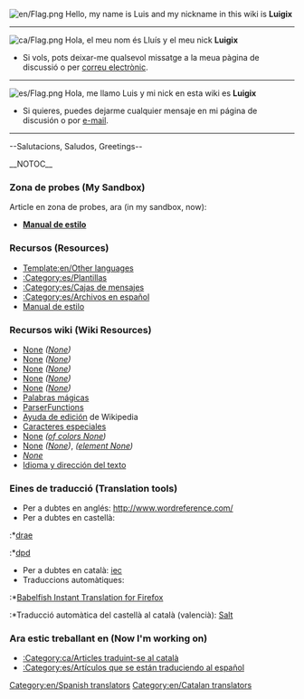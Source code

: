 [[File:en/Flag.png]]
Hello, my name is Luis and my nickname in this wiki is '''Luigix'''
----
[[File:ca/Flag.png]]
Hola, el meu nom és Lluís y el meu nick '''Luigix'''
*Si vols, pots deixar-me qualsevol missatge a la meua pàgina de discussió o per [[Special:Emailuser/Luigix|correu electrònic]].
----
[[File:es/Flag.png]]
Hola, me llamo Luis y mi nick en esta wiki es '''Luigix'''
*Si quieres, puedes dejarme cualquier mensaje en mi página de discusión o por [[Special:Emailuser/Luigix|e-mail]].
----

--Salutacions, Saludos, Greetings-- {{en/Emoticon|Cool|M}}


__NOTOC__
===Zona de probes (My Sandbox)===
Article en zona de probes, ara (in my sandbox, now): 
*'''[[en/Luigix/Sandbox|Manual de estilo]]'''

===Recursos (Resources)===
*[[Template:en/Other languages]]
*[[:Category:es/Plantillas]]
*[[:Category:es/Cajas de mensajes]]
*[[:Category:es/Archivos en español]]
*[[en/Wiki/Manual of Style|Manual de estilo]]

===Recursos wiki (Wiki Resources)===
*[https://www.wikipedia.org/wiki/es:Ayuda:Plantillas None] ''([https://www.wikipedia.org/wiki/Help:Template None])''
*[https://www.wikipedia.org/wiki/es:Ayuda:Categoría None] ''([https://www.wikipedia.org/wiki/Help:Category None])''
*[https://www.wikipedia.org/wiki/es:Ayuda:Imágenes None] ''([https://www.wikipedia.org/wiki/Wikipedia:Picture_tutorial None])''
*[https://www.wikipedia.org/wiki/es:Ayuda:Tablas None] ''([https://www.wikipedia.org/wiki/Help:Table None])''
*[https://www.wikipedia.org/wiki/es:Ayuda:Listas None] ''([https://www.wikipedia.org/wiki/Help:List None])''
*[http://www.mediawiki.org/wiki/Help:Magic_words/es Palabras mágicas]
*[http://www.mediawiki.org/wiki/Help:Extension:ParserFunctions/es ParserFunctions]
*[https://www.wikipedia.org/wiki/es:Ayuda:Cómo_se_edita_una_página Ayuda de edición] de Wikipedia
*[https://www.wikipedia.org/wiki/es:Ayuda:Caracteres_especiales Caracteres especiales]
*[https://www.wikipedia.org/wiki/es:Anexo:Colores None] ''([https://www.wikipedia.org/wiki/List of colors None])''
*[https://www.wikipedia.org/wiki/es:HTML None] ''([https://www.wikipedia.org/wiki/HTML None])'', ''([https://www.wikipedia.org/wiki/HTML element None])''
*''[https://www.wikipedia.org/wiki/Help:Hidden_text None]''
*[http://html.conclase.net/w3c/html401-es/struct/dirlang.html Idioma y dirección del texto]

===Eines de traducció (Translation tools)===
*Per a dubtes en anglés: http://www.wordreference.com/
*Per a dubtes en castellà:
:*[http://buscon.rae.es/draeI/html/cabecera.htm drae]
:*[http://buscon.rae.es/dpdI/ dpd]
*Per a dubtes en català: [http://dlc.iec.cat/index.html iec]
*Traduccions automàtiques:
:*[https://addons.mozilla.org/es-ES/firefox/addon/7004/ Babelfish Instant Translation for Firefox]
:*Traducció automàtica del castellà al català (valencià): [http://www.edu.gva.es/polin/val/salt/apolin_salt.htm Salt]

===Ara estic treballant en (Now I'm working on)===
*[[:Category:ca/Articles traduint-se al català]]
*[[:Category:es/Artículos que se están traduciendo al español]]

[[Category:en/Spanish translators]][[Category:en/Catalan translators]]